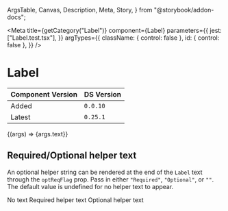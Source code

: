   ArgsTable,
  Canvas,
  Description,
  Meta,
  Story,
} from "@storybook/addon-docs";


<Meta
  title={getCategory("Label")}
  component={Label}
  parameters={{
    jest: ["Label.test.tsx"],
  }}
  argTypes={{
    className: { control: false },
    id: { control: false },
  }}
/>

# Label

| Component Version | DS Version |
| ----------------- | ---------- |
| Added             | `0.0.10`   |
| Latest            | `0.25.1`   |

<Description of={Label} />

<Canvas>
  <Story
    name="Label with Controls"
    args={{
      htmlFor: "id-of-input-element",
      optReqFlag: "Required",
      text: "A label for a villager.",
    }}
    argTypes={{
      optReqFlag: {
        control: { type: "select" },
        options: ["Required", "Optional", ""],
      },
      text: {
        description: "Only used for Storybook",
      },
    }}
  >
    {(args) => <Label {...args}>{args.text}</Label>}
  </Story>
</Canvas>

<ArgsTable story="Label with Controls" />

## Required/Optional helper text

An optional helper string can be rendered at the end of the `Label` text through
the `optReqFlag` prop. Pass in either `"Required"`, `"Optional"`, or `""`. The
default value is undefined for no helper text to appear.

<Canvas>
  <Story name="Required/Optional helper text">
    <Box width="300px">
      <Label htmlFor="some-id1" optReqFlag="">
        No text
      </Label>
      <Label htmlFor="some-id2" optReqFlag="Required">
        Required helper text
      </Label>
      <Label htmlFor="some-id3" optReqFlag="Optional">
        Optional helper text
      </Label>
    </Box>
  </Story>
</Canvas>
